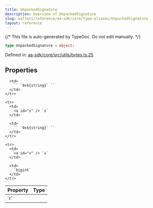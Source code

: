 ```yaml
---
title: UnpackedSignature
description: Overview of UnpackedSignature
slug: wallets/reference/aa-sdk/core/type-aliases/UnpackedSignature
layout: reference
---
```


{/* This file is auto-generated by TypeDoc. Do not edit manually. */}

```ts
type UnpackedSignature = object;
```

Defined in: [aa-sdk/core/src/utils/bytes.ts:25](https://github.com/alchemyplatform/aa-sdk/blob/ad165355d980f9a16dd388088895bfc851df8656/aa-sdk/core/src/utils/bytes.ts#L25)

## Properties

<table>
  <thead>
    <tr>
      <th align="left">Property</th>
      <th align="left">Type</th>
    </tr>
  </thead>

  <tbody>
    <tr>
      <td>
        <a id="r" /> `r`
      </td>

      <td>
        `` `0x${string}` ``
      </td>
    </tr>

    <tr>
      <td>
        <a id="s" /> `s`
      </td>

      <td>
        `` `0x${string}` ``
      </td>
    </tr>

    <tr>
      <td>
        <a id="v" /> `v`
      </td>

      <td>
        `bigint`
      </td>
    </tr>

  </tbody>
</table>
